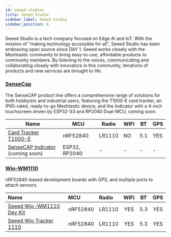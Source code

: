 ```yaml
---
id: seeed-studios
title: Seeed Studio
sidebar_label: Seeed Studio
sidebar_position: 6
---
```


Seeed Studio is a tech company focused on Edge AI and IoT. With the mission of "making technology accessible for all", Seeed Studio has been embracing open source since DAY 1. Seeed works closely with the Meshtastic community to bring easy-to-use, affordable products to community members. By listening to the voices, communicating and collaborating closely with innovators in this community, iterations of products and new services are brought to life.

### [SenseCap](./sensecap/)

The SenseCAP product line offers a comprehensive range of solutions for both hobbyists and industrial users, featuring the T1000-E card tracker, an IP65-rated, ready-to-go Meshtastic device, and the Indicator with a 4-inch touchscreen driven by ESP32-S3 and RP2040 Dual-MCU, coming soon.

| Name                                             | MCU           | Radio  | WiFi | BT  | GPS |
| ------------------------------------------------ | ------------- | ------ | ---- | --- | --- |
| [Card Tracker T1000-E](./sensecap/card-tracker/) | nRF52840      | LR1110 | NO   | 5.1 | YES |
| [SenseCAP Indicator](#) (coming soon)            | ESP32, RP2040 | -      | -    | -   | -   |


### [Wio-WM1110](./wm1110)

nRF52840-based development boards with GPS, and multiple ports to attach sensors.

| Name                                                         | MCU      | Radio  | WiFi | BT  | GPS |
| :----------------------------------------------------------- | :------- | :----- | :--: | :-: | :-: |
| [Seeed Wio-WM1110 Dev Kit](./wm1110?wm1110=wio-sdk-wm1110)   | nRF52840 | LR1110 | YES  | 5.3 | YES |
| [Seeed Wio Tracker 1110](./wm1110?wm1110=wio-tracker-wm1110) | nRF52840 | LR1110 | YES  | 5.3 | YES |
